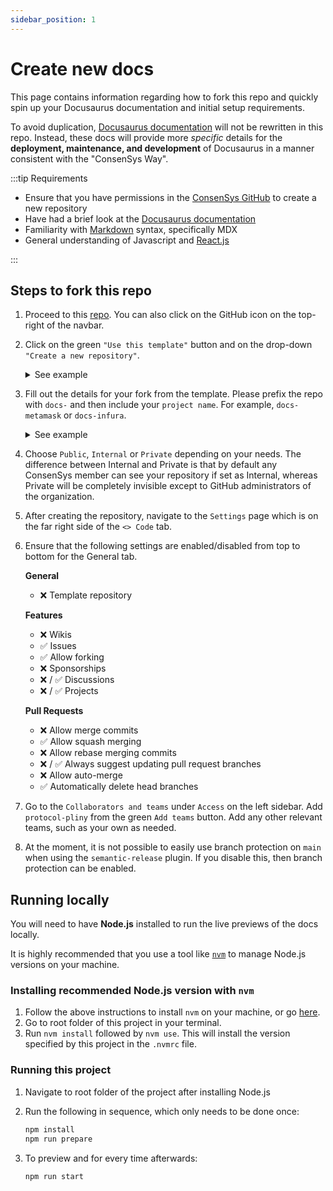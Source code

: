 ```yaml
---
sidebar_position: 1
---
```


# Create new docs

This page contains information regarding how to fork this repo and quickly spin up your Docusaurus documentation and initial setup requirements.

To avoid duplication, [Docusaurus documentation](https://docusaurus.io/docs) will not be rewritten in this repo. Instead, these docs will provide more _specific_ details for the **deployment, maintenance, and development** of Docusaurus in a manner consistent with the "ConsenSys Way".

:::tip Requirements

- Ensure that you have permissions in the [ConsenSys GitHub](https://github.com/ConsenSys) to create a new repository
- Have had a brief look at the [Docusaurus documentation](https://docusaurus.io/docs)
- Familiarity with [Markdown](https://mdxjs.com/) syntax, specifically MDX
- General understanding of Javascript and [React.js](https://reactjs.org/)

:::

## Steps to fork this repo

1. Proceed to this [repo](https://github.com/ConsenSys/docs-template). You can also click on the GitHub icon on the top-right of the navbar.

2. Click on the green `"Use this template"` button and on the drop-down `"Create a new repository"`.

   <details>
     <summary>See example</summary>
     <div>
       <img
         src={require("./img/useThisTemplate.png").default}
         alt="useThisTemplate"
       />
     </div>
   </details>

3. Fill out the details for your fork from the template. Please prefix the repo with `docs-` and then include your `project name`. For example, `docs-metamask` or `docs-infura`.

   <details>
     <summary>See example</summary>
     <div>
       <img
         src={require("./img/createNewRepository.png").default}
         alt="createNewRepository"
       />
     </div>
   </details>

4. Choose `Public`, `Internal` or `Private` depending on your needs. The difference between Internal and Private is that by default any ConsenSys member can see your repository if set as Internal, whereas Private will be completely invisible except to GitHub administrators of the organization.

5. After creating the repository, navigate to the `Settings` page which is on the far right side of the `<> Code` tab.

6. Ensure that the following settings are enabled/disabled from top to bottom for the General tab.

   **General**

   - ❌ Template repository

   **Features**

   - ❌ Wikis
   - ✅ Issues
   - ✅ Allow forking
   - ❌ Sponsorships
   - ❌ / ✅ Discussions
   - ❌ / ✅ Projects

   **Pull Requests**

   - ❌ Allow merge commits
   - ✅ Allow squash merging
   - ❌ Allow rebase merging commits
   - ❌ / ✅ Always suggest updating pull request branches
   - ❌ Allow auto-merge
   - ✅ Automatically delete head branches

7. Go to the `Collaborators and teams` under `Access` on the left sidebar. Add `protocol-pliny` from the green `Add teams` button. Add any other relevant teams, such as your own as needed.

8. At the moment, it is not possible to easily use branch protection on `main` when using the `semantic-release` plugin. If you disable this, then branch protection can be enabled.

## Running locally

You will need to have **Node.js** installed to run the live previews of the docs locally.

It is highly recommended that you use a tool like [`nvm`](https://github.com/nvm-sh/nvm#installing-and-updating) to manage Node.js versions on your machine.

### Installing recommended Node.js version with `nvm`

1. Follow the above instructions to install `nvm` on your machine, or go [here](https://github.com/nvm-sh/nvm#installing-and-updating).
2. Go to root folder of this project in your terminal.
3. Run `nvm install` followed by `nvm use`. This will install the version specified by this project in the `.nvmrc` file.

### Running this project

1. Navigate to root folder of the project after installing Node.js
2. Run the following in sequence, which only needs to be done once:

   ```bash
   npm install
   npm run prepare
   ```

3. To preview and for every time afterwards:
   ```bash
   npm run start
   ```
